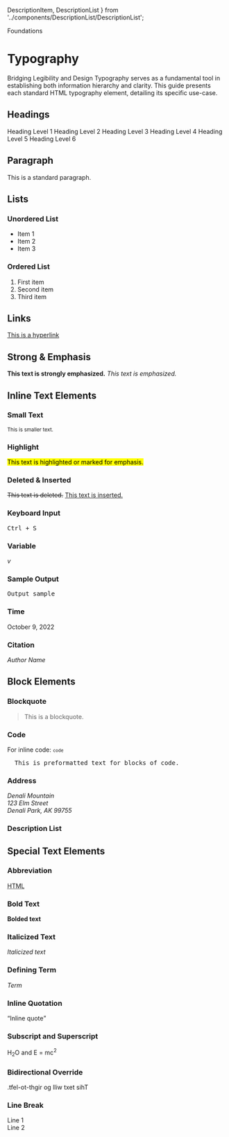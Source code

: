   DescriptionItem,
  DescriptionList
} from '../components/DescriptionList/DescriptionList';


<Meta title="Foundations/Typography" />

<Subheading>Foundations</Subheading>
# Typography
<Lead>Bridging Legibility and Design</Lead>
Typography serves as a fundamental tool in establishing both information hierarchy and clarity. This guide presents each standard HTML typography element, detailing its specific use-case.

## Headings <a name="headings"></a>

<Heading level={1}>Heading Level 1</Heading>
<Heading level={2}>Heading Level 2</Heading>
<Heading level={3}>Heading Level 3</Heading>
<Heading level={4}>Heading Level 4</Heading>
<Heading level={5}>Heading Level 5</Heading>
<Heading level={6}>Heading Level 6</Heading>

## Paragraph <a name="paragraph"></a>
<Paragraph>This is a standard paragraph.</Paragraph>

## Lists <a name="lists"></a>
### Unordered List <a name="unordered-list"></a>
<ul>
  <li>Item 1</li>
  <li>Item 2</li>
  <li>Item 3</li>
</ul>

### Ordered List <a name="ordered-list"></a>
<ol>
  <li>First item</li>
  <li>Second item</li>
  <li>Third item</li>
</ol>

## Links <a name="links"></a>
<a href="#">This is a hyperlink</a>

## Strong & Emphasis <a name="strong--emphasis"></a>
<strong>This text is strongly emphasized.</strong>
<em>This text is emphasized.</em>

## Inline Text Elements <a name="inline-text-elements"></a>
### Small Text
<small>This is smaller text.</small>

### Highlight
<mark>This text is highlighted or marked for emphasis.</mark>

### Deleted & Inserted
<del>This text is deleted.</del>
<ins>This text is inserted.</ins>

### Keyboard Input
<kbd>Ctrl + S</kbd>

### Variable
<var>v</var>

### Sample Output
<samp>Output sample</samp>

### Time
<time dateTime="2022-10-09">October 9, 2022</time>

### Citation
<cite>Author Name</cite>

## Block Elements <a name="block-elements"></a>
### Blockquote
<blockquote>
  This is a blockquote.
</blockquote>

### Code
For inline code: <code>`code`</code>
<pre>
  This is preformatted text for blocks of code.
</pre>

### Address
<address>
  Denali Mountain<br />
  123 Elm Street<br />
  Denali Park, AK 99755
</address>

### Description List
<DescriptionList>
  <DescriptionItem term="Term 1" description="Description for Term 1" />
  <DescriptionItem term="Term 2" description="Description for Term 2" />
</DescriptionList>


## Special Text Elements <a name="special-text-elements"></a>
### Abbreviation
<abbr title="Hypertext Markup Language">HTML</abbr>

### Bold Text
<b>Bolded text</b>

### Italicized Text
<i>Italicized text</i>

### Defining Term
<dfn>Term</dfn>

### Inline Quotation
<q>Inline quote</q>

### Subscript and Superscript
H<sub>2</sub>O and E = mc<sup>2</sup>

### Bidirectional Override
<bdo dir="rtl">This text will go right-to-left.</bdo>

### Line Break
Line 1<br/>Line 2
